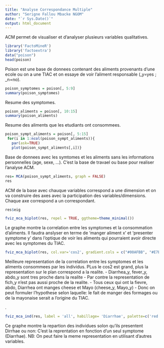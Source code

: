 ---
title: "Analyse Correspondance Multiple"
author: "Serigne Fallou Mbacke NGOM"
date: "`r Sys.Date()`"
output: html_document
---

ACM permet de visualiser et d'analyser plusieurs variables qualitatives.


```{r}
library('FactoMineR')
library('factoextra')
data("poison")
head(poison)
```
Poison est une base de donnees contenant des aliments provenants d'une ecole ou on a une TIAC et on essaye de voir l'aliment responsable (_y=yes ; _n=no).


```{r}
poison_symptomes = poison[, 5:9]
summary(poison_symptomes)

```

Resume des symptomes.



```{r}
poison_aliments = poison[, 10:15]
summary(poison_aliments)
```
Resume des aliments que les etudiants ont consommees.



```{r}
poison_sympt_aliments = poison[, 5:15]
 for(i in 1:ncol(poison_sympt_aliments)){
   par(ask=TRUE) 
   plot(poison_sympt_aliments[,i])}
```
Base de donnees avec les symtomes et les aliments sans les informations personnelles (age, sexe, ...). 
C'est la base de travael ou base pour realiser l'analyse ACM.



```{r}
res= MCA(poison_sympt_aliments, graph = FALSE)
res
```
ACM de la base avec chauque variables correspond a une dimension et on va construire des axes avec la participation des variables/dimensions. Chaque axe correspond a un correspondant. 



```{r}
res$eig
```



```{r}
fviz_mca_biplot(res, repel = TRUE, ggtheme=theme_minimal())
```
Le graphe montre la correlation entre les symptomes et la consommation d'aliments.
Il faudra anslyser en terme de 'manger aliment x' et 'presenter symptome y' dans l'optique de voir les aliments qui pourraient avoir directe avec les symptomes du TIAC.



```{r}
fviz_mca_biplot(res, col.var='cos2', gradient.cols = c("#00AFBB", "#E7B800", "#FC4E07"),repel = TRUE, ggtheme=theme_minimal())
```
Meilleure representation de la correlation entre les symptomes et les aliments consommees par les individus.
PLus le cos2 est grand, plus la representation sur le plan correspond a la realite.
- Diarrhea_y, fever_y, abdo_y sont tres proche dans la realite
- Par contre la representation de fich_y n'est pas aussi proche de la realite. 
- Tous ceux qui ont la fievre, abdo, Diarrhea ont manges cheese et Mayo (cheese_y, Mayo_y)
- Donc on peut formuler l'hypothese selon laquelle: le fait de manger des formages ou de la mayonaise serait a l'origine du TIAC.


.
```{r}
fviz_mca_ind(res, label = 'all', habillage= 'Diarrhae', palette=c('red', 'green'), addEllipses=TRUE, ellipse.type='confidence', ggtheme=theme_minimal())
```
Ce graphe montre la repartion des individues solon qu'ils presentent Dirrhae ou non: C'est la reprentation en fonction d'un seul symptome (Diarrhae). 
NB: On peut faire la meme representation en utilisant d'autres variables.



